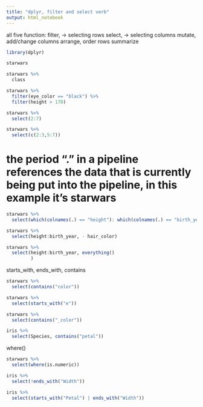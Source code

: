 ```yaml
---
title: "dplyr, filter and select verb"
output: html_notebook
---
```


all five function:
filter, -> selecting rows
select, -> selecting columns
mutate, add/change columns
arrange, order rows
summarize
```r
library(dplyr)
```


```r
starwars
```

```r
starwars %>% 
  class
```

```r
starwars %>% 
  filter(eye_color == "black") %>% 
  filter(height > 170)
```


```r
starwars %>% 
  select(2:7)

```


```r
starwars %>% 
  select(c(2:3,5:7))
```

# the period "." in a pipeline references the data that is currently being put into the pipeline, in this example it's starwars
```r
starwars %>% 
  select(which(colnames(.) == "height"): which(colnames(.) == "birth_year"))
```


```r
starwars %>% 
  select(height:birth_year, - hair_color)
```




```r
starwars %>% 
  select(height:birth_year, everything()
         )

```
starts_with, ends_with, contains
```r
starwars %>% 
  select(contains("color"))
```


```r
starwars %>% 
  select(starts_with("e"))
```

```r
starwars %>% 
  select(contains("_color"))
```

```r
iris %>% 
  select(Species, contains("petal"))
```
where()
```r
starwars %>% 
  select(where(is.numeric))
```
```r
iris %>% 
  select(!ends_with("Width"))
```

```r
iris %>% 
  select(starts_with("Petal") | ends_with("Width"))
```
